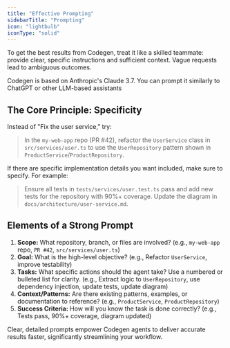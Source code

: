 ```yaml
---
title: "Effective Prompting"
sidebarTitle: "Prompting"
icon: "lightbulb"
iconType: "solid"
---
```


To get the best results from Codegen, treat it like a skilled teammate: provide clear, specific instructions and sufficient context. Vague requests lead to ambiguous outcomes.

<Tip>
  Codegen is based on Anthropic's Claude 3.7. You can prompt it similarly to
  ChatGPT or other LLM-based assistants
</Tip>

## The Core Principle: Specificity

Instead of "Fix the user service," try:

> In the `my-web-app` repo (PR #42), refactor the `UserService` class in `src/services/user.ts` to use the `UserRepository` pattern shown in `ProductService`/`ProductRepository`.

If there are specific implementation details you want included, make sure to specify. For example:

> Ensure all tests in `tests/services/user.test.ts` pass and add new tests for the repository with 90%+ coverage. Update the diagram in `docs/architecture/user-service.md`.

## Elements of a Strong Prompt

1.  **Scope:** What repository, branch, or files are involved? (e.g., `my-web-app` repo, `PR #42`, `src/services/user.ts`)
2.  **Goal:** What is the high-level objective? (e.g., Refactor `UserService`, improve testability)
3.  **Tasks:** What specific actions should the agent take? Use a numbered or bulleted list for clarity. (e.g., Extract logic to `UserRepository`, use dependency injection, update tests, update diagram)
4.  **Context/Patterns:** Are there existing patterns, examples, or documentation to reference? (e.g., `ProductService`, `ProductRepository`)
5.  **Success Criteria:** How will you know the task is done correctly? (e.g., Tests pass, 90%+ coverage, diagram updated)

<Note>
  Clear, detailed prompts empower Codegen agents to deliver accurate results
  faster, significantly streamlining your workflow.
</Note>
